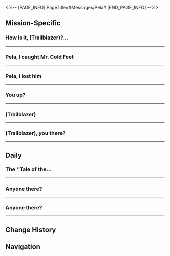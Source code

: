 <%-- [PAGE_INFO]
PageTitle=#Messages/Pela#
[END_PAGE_INFO] --%>
{{Messages Infobox
|id        = 1106
|image     = Character Pela Icon.png
|type      = Character
|sender    = Pela
|signature = Please include your name when providing information
|faction   = Jarilo-VI
}}

==Mission-Specific==
===How is it, (Trailblazer)?...===
{{Messages
|start_condition = 
|text =
:'''Pela:''' How is it, (Trailblazer)? Are you at the Goethe Hotel?
:{Choice} Already outside the door
::'''(Trailblazer):''' Already outside the door
::'''Pela:''' So efficient, as expected of you
:{Choice} I'm a bit scared
::'''(Trailblazer):''' I'm a bit scared
::'''Pela:''' Don't be scared. You can do this
:'''Pela:''' Norbert said the secret signal he set with Mr. Cold Feet was three light knocks, then two heavy knocks
:'''Pela:''' Now it's all up to your silver tongue, (Trailblazer)
:'''Pela:''' You can do it! I believe in you
}}
----

===Pela, I caught Mr. Cold Feet===
{{Messages
|start_condition = 
|text =
:{Choice} I caught Mr. Cold Feet
:'''(Trailblazer):''' Pela, I caught Mr. Cold Feet
:'''(Trailblazer):''' He's Sampo
:'''Pela:''' What!? Sampo!?
:'''Pela:''' I thought he's turned over a new leaf, but...
:'''Pela:''' I'm coming over right now, (Trailblazer)! Wait for me where you are. Don't let him get away!
}}
----

===Pela, I lost him===
{{Messages
|start_condition = 
|text =
:{Choice} I lost him
:'''(Trailblazer):''' Pela, I lost him
:'''(Trailblazer):''' Looks like Mr. Cold Feet isn't in the hotel anymore
:'''Pela:''' I see...
:'''Pela:''' Don't be upset, (Trailblazer). These things happen
:'''Pela:''' I'll come over to inspect the place soon. Wait for me in the hotel
}}
----

===You up?===
{{Messages
|start_condition = 
|text =
:'''(Trailblazer):''' You up?
:'''(Trailblazer):''' I'm inviting Gepard to be a Museum volunteer guide
:'''(Trailblazer):''' But he says he's already submitted the application form
:'''(Trailblazer):''' Do you know anything about this?
:'''Pela:''' Hold on. Lemme have a look
:'''Pela:''' ...
:'''Pela:''' I found his application. It got squashed between other documents
:'''Pela:''' I haven't looked at it yet
:'''Pela:''' Please let him know to prepare for the interview
:'''Pela:''' Oh, by the way, you don't need to be the assistant assessor this time
:'''Pela:''' Get some good rest
:{Choice} Thank you
::'''(Trailblazer):''' ?
::'''(Trailblazer):''' Yay! Thank you
::'''(Trailblazer):''' [[File:Sticker PPG 07 Pom-Pom 06.png|80px|&lbrack;Thumbs Up&rbrack;]]
::'''Pela:''' Don't mention it
:{Choice} So I'm no longer useful to you?
::'''(Trailblazer):''' ?
::'''(Trailblazer):''' So, it seems like I'm no longer of use to you...
::'''(Trailblazer):''' [[File:Sticker PPG 07 Pom-Pom 02.png|80px|&lbrack;cry&rbrack;]]
::'''Pela:''' ...
::'''Pela:''' Hey, you know that's not true.
::'''Pela:''' And stop pretending to get offended when you're getting a free pass to chill.
::'''Pela:''' [[File:Sticker PPG 07 Pom-Pom 04.png|80px|&lbrack;Decline&rbrack;]]
::'''Pela:''' I just want you to have a rest. I don't mean anything else
:'''Pela:''' After all, you've been working hard for the museum all this time
:'''Pela:''' I need to head off now. Please let Gepard know about the interview
:'''Pela:''' [[File:Sticker PPG 07 Pom-Pom 01.png|80px|&lbrack;Greet&rbrack;]]
}}
----

===(Trailblazer)===
{{Messages
|start_condition = 
|text =
:'''Pela:''' (Trailblazer)
:{Choice} What's wrong?
:'''(Trailblazer):''' What's wrong?
:'''Pela:''' Back then
:'''Pela:''' At the museum
:'''Pela:''' You heard everything
:'''Pela:''' Right?
:{Choice} I heard it
::'''(Trailblazer):''' Yes
::'''(Trailblazer):''' I'm sorry...
::'''(Trailblazer):''' [[File:Sticker PPG 07 Pom-Pom 02.png|80px|&lbrack;cry&rbrack;]]
::'''Pela:''' ...I knew it
:{Choice} No I didn't
::'''(Trailblazer):''' Huh?
::'''(Trailblazer):''' No? I didn't hear anything
::'''(Trailblazer):''' [[File:Sticker PPG 07 Pom-Pom 08.png|80px|&lbrack;Shocked&rbrack;]]
::'''Pela:''' ...I can tell from your reaction that you definitely heard it
:{Choice} What was I supposed to hear?
::'''(Trailblazer):''' Huh?
::'''(Trailblazer):''' What did I hear?
::'''(Trailblazer):''' [[File:Sticker PPG 07 Pom-Pom 07.png|80px|&lbrack;Confused&rbrack;]]
::'''Pela:''' ...You're still keeping up the act
:'''Pela:''' Never mind
:'''Pela:''' It's actually nothing
:'''Pela:''' ...
:'''Pela:''' I was very happy when I went out camping on that day
:'''Pela:''' Thank you
:{Choice} You're welcome
:'''(Trailblazer):''' No need to be so polite
:'''(Trailblazer):''' Let's head out again together when you're free
:'''(Trailblazer):''' And don't forget about the supper
:'''(Trailblazer):''' [[File:Sticker PPG 07 Pom-Pom 01.png|80px|&lbrack;Greet&rbrack;]]
:'''Pela:''' Okay
:'''Pela:''' It's a promise
:'''Pela:''' As for supper... I would like some time to myself today, actually
:'''Pela:''' Let's go next time
}}
----

===(Trailblazer), you there?===
{{Messages
|start_condition = 
|text =
:'''Pela:''' (Trailblazer), you there?
:{Choice} [[File:Sticker PPG 07 Pom-Pom 01.png|80px|&lbrack;Greet&rbrack;]]
::'''(Trailblazer):''' [[File:Sticker PPG 07 Pom-Pom 01.png|80px|&lbrack;Greet&rbrack;]]
:{Choice} [[File:Sticker PPG 07 Pom-Pom 07.png|80px|&lbrack;Confused&rbrack;]]
::'''(Trailblazer):''' [[File:Sticker PPG 07 Pom-Pom 07.png|80px|&lbrack;Confused&rbrack;]]
:'''Pela:''' Recently, a batch of scraps that don't meet the construction standards have been filtered out at the Pillars of Creation
:'''Pela:''' The staff casually piled these scraps aside for the sake of convenience
:'''Pela:''' But they all disappeared, so I'm suspecting misappropriation
:'''Pela:''' It wouldn't have been a big deal if those scraps aren't that low quality. It'd be bad if someone used it to build a house
:'''Pela:''' If you have any clues, come find me at the work site
:{Choice} [[File:Sticker PPG 07 Pom-Pom 05.png|80px|&lbrack;Okay&rbrack;]]
::'''(Trailblazer):''' [[File:Sticker PPG 07 Pom-Pom 05.png|80px|&lbrack;Okay&rbrack;]]
::'''(Trailblazer):''' Will do
:{Choice} [[File:Sticker PPG 07 Pom-Pom 08.png|80px|&lbrack;Shocked&rbrack;]]
::'''(Trailblazer):''' [[File:Sticker PPG 07 Pom-Pom 08.png|80px|&lbrack;Shocked&rbrack;]]
::'''(Trailblazer):''' Will do!
:'''Pela:''' [[File:Sticker PPG 07 Pom-Pom 06.png|80px|&lbrack;Thumbs Up&rbrack;]]
}}
----

==Daily==
===The ''Tale of the...===
{{Messages|text=
:'''Pela:''' The ''Tale of the Winterlands'' original artbook sold out in 1 second again
:'''Pela:''' But
:'''Pela:''' I was fast enough to get you a copy too
:{Choice} [finger heart]
::'''(Trailblazer):''' [[File:Sticker PPG 07 Pom-Pom 03.png|80px|&lbrack;finger heart&rbrack;]]
::'''Pela:''' [[File:Sticker PPG 07 Pom-Pom 03.png|80px|&lbrack;finger heart&rbrack;]]
:{Choice} [Confused]
::'''(Trailblazer):''' [[File:Sticker PPG 07 Pom-Pom 07.png|80px|&lbrack;Confused&rbrack;]]
::'''Pela:''' [[File:Sticker PPG 07 Pom-Pom 07.png|80px|&lbrack;Confused&rbrack;]]
:{Choice} [Decline]
::'''(Trailblazer):''' [[File:Sticker PPG 07 Pom-Pom 04.png|80px|&lbrack;Decline&rbrack;]]
::'''Pela:''' [[File:Sticker PPG 07 Pom-Pom 04.png|80px|&lbrack;Decline&rbrack;]]
:'''Pela:''' ...
:'''Pela:''' Sorry, I messaged the wrong person
:'''Pela:''' [[File:Sticker PPG 07 Pom-Pom 02.png|80px|&lbrack;cry&rbrack;]]
:{Choice} You like this book a lot
::'''(Trailblazer):''' I can tell that you like this book a lot
::'''Pela:''' ''Tale of the Winterlands'' is the best book ever!
::'''Pela:''' I can give you a set if you're interested
:{Choice} Can you give me one as well
::'''(Trailblazer):''' Is it possible for you to give me a copy as well
::'''Pela:''' Not the artbook. I got that for my friend
::'''Pela:''' But if you're interested, I can give you a set of the ''Tale of the Winterlands''
:{Choice} A set?
:'''(Trailblazer):''' A set?
:'''(Trailblazer):''' [[File:Sticker PPG 07 Pom-Pom 08.png|80px|&lbrack;Shocked&rbrack;]]
:'''Pela:''' Yeah. I bought 10 sets, so I can recommend it to people who are interested
:{Choice} Thank you!
:'''(Trailblazer):''' Thank you!
:'''(Trailblazer):''' [[File:Sticker PPG 07 Pom-Pom 03.png|80px|&lbrack;finger heart&rbrack;]]
}}
----

===Anyone there?===
{{Messages|text=
:'''Pela:''' Anyone there?
:'''Pela:''' (Trailblazer)
:'''Pela:''' Hey, do you know how any way to stave off sleepiness?
:'''Pela:''' I'm a little...
:'''Pela:''' Not good...
:'''Pela:''' [[File:Sticker PPG 07 Pom-Pom 02.png|80px|&lbrack;cry&rbrack;]]
:{Choice} What happened
::'''(Trailblazer):''' What do you mean no good?
::'''(Trailblazer):''' What happened?
::'''(Trailblazer):''' [[File:Sticker PPG 07 Pom-Pom 08.png|80px|&lbrack;Shocked&rbrack;]]
::'''Pela:''' It's not a big deal
::'''Pela:''' I'm writing a script for the upcoming Tales exchange
::'''Pela:''' To meet the deadline, I haven't slept for three days and three nights... I'm super sleepy now
::'''Pela:''' ...
::'''Pela:''' Small talk's over, I need to finish it before the deadline
::{Choice} You can do it!
::'''(Trailblazer):''' You can do it!
::'''Pela:''' I'll try my best
:{Choice} I do have some ways to help you get sober
::'''(Trailblazer):''' I do have some ways to help you get sober
::'''(Trailblazer):''' But I'm not sure if you're up to it
::'''Pela:''' Try me
::'''Pela:''' Can you tell me?
::'''Pela:''' I am writing a script for the upcoming Tales exchange
::'''Pela:''' To meet the deadline, I haven't slept for three days and three nights... I'm super sleepy now
::{Choice} I recommend the Express Crew's coffee
::'''(Trailblazer):''' It's one of our senior crew member's coffee
::'''(Trailblazer):''' It's really strong
::'''(Trailblazer):''' [[File:Sticker PPG 07 Pom-Pom 06.png|80px|&lbrack;Thumbs Up&rbrack;]]
::'''Pela:''' Sounds good
::'''Pela:''' Could you bring me some? Thanks!
:{Choice} You should try sleeping
::'''(Trailblazer):''' You'll feel sober when you wake up after sleeping
::'''(Trailblazer):''' I've tried it myself, and it worked for me
::'''Pela:''' ...
::'''Pela:''' Everyone knows that sleeping will work
::'''Pela:''' I am writing a script for the upcoming Tales exchange
::'''Pela:''' To meet the deadline, I haven't slept for three days and three nights... I'm super sleepy now
::'''Pela:''' Small talk's over, I need to finish it before the deadline
::{Choice} You can do it!
::'''(Trailblazer):''' You can do it!
::'''Pela:''' I'll try my best
:'''Pela:''' [[File:Sticker PPG 07 Pom-Pom 02.png|80px|&lbrack;cry&rbrack;]]
}}
----

===Anyone there?===
{{Messages|text=
:'''Pela:''' Anyone there?
:'''Pela:''' (Trailblazer)
:'''Pela:''' The next performance of Mechanical Fever is about to start. You coming?
:'''Pela:''' [[File:Sticker PPG 07 Pom-Pom 01.png|80px|&lbrack;Greet&rbrack;]]
:{Choice} Of course I'm coming
::'''(Trailblazer):''' Of course I'm coming
::'''(Trailblazer):''' I've been a fan of Mechanical Fever for 10 years!
::'''(Trailblazer):''' [[File:Sticker PPG 07 Pom-Pom 06.png|80px|&lbrack;Thumbs Up&rbrack;]]
::'''Pela:''' [[File:Sticker PPG 07 Pom-Pom 07.png|80px|&lbrack;Confused&rbrack;]]
::'''Pela:''' Don't get too excited
::'''Pela:''' Anyway, if you are coming, I'll save a good seat for you
::'''Pela:''' Don't forget to buy flowers for us, you'll probably get called up on stage
::{Choice} It's better not to go then...
::'''(Trailblazer):''' ?
::'''(Trailblazer):''' It's better not to go then...
::'''Pela:''' ...
::'''Pela:''' I've already told Serval
::'''Pela:''' You agreed to come, you can't back out now!
:{Choice} I will definitely go next time
::'''(Trailblazer):''' I'm a little busy recently
::'''(Trailblazer):''' I will definitely go next time
::'''(Trailblazer):''' [[File:Sticker PPG 07 Pom-Pom 02.png|80px|&lbrack;cry&rbrack;]]
::'''Pela:''' ...
::'''Pela:''' You said last time that you've been a fan for 10 years
::{Choice} I've been really occupied lately
::'''(Trailblazer):''' I've been really occupied lately
::'''(Trailblazer):''' Do you have a recording? I can watch that instead
::'''Pela:''' [[File:Sticker PPG 07 Pom-Pom 08.png|80px|&lbrack;Shocked&rbrack;]]
::'''Pela:''' ...
::'''Pela:''' I think that's a good idea...
::'''Pela:''' I've never recorded our own performance with a phone before, but I'll send it to you if I can
::'''Pela:''' Ah, it's a pity you can't be there
::'''Pela:''' Let me know if you change your mind. I'll try to get you a seat
}}
----

==Change History==
{{Change History|1.0}}

==Navigation==
{{Messages Navbox}}